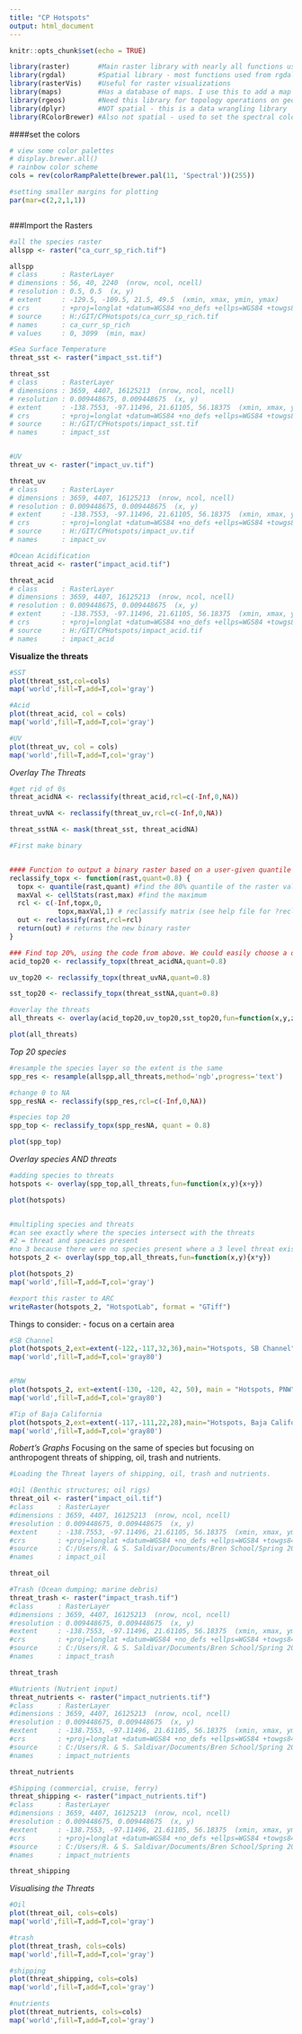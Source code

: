 ```yaml
---
title: "CP Hotspots"
output: html_document
---
```


```r
knitr::opts_chunk$set(echo = TRUE)
```

```r


library(raster)       #Main raster library with nearly all functions used in this analysis
library(rgdal)        #Spatial library - most functions used from rgdal are for vectors (shapefiles)
library(rasterVis)    #Useful for raster visualizations
library(maps)         #Has a database of maps. I use this to add a map to my raster to visualize land boundaries
library(rgeos)        #Need this library for topology operations on geometries
library(dplyr)        #NOT spatial - this is a data wrangling library
library(RColorBrewer) #Also not spatial - used to set the spectral color scheme 


```

####set the colors

```r

# view some color palettes
# display.brewer.all()
# rainbow color scheme
cols = rev(colorRampPalette(brewer.pal(11, 'Spectral'))(255)) 

#setting smaller margins for plotting
par(mar=c(2,2,1,1))



```



###Import the Rasters

```r

#all the species raster
allspp <- raster("ca_curr_sp_rich.tif")

allspp
# class      : RasterLayer 
# dimensions : 56, 40, 2240  (nrow, ncol, ncell)
# resolution : 0.5, 0.5  (x, y)
# extent     : -129.5, -109.5, 21.5, 49.5  (xmin, xmax, ymin, ymax)
# crs        : +proj=longlat +datum=WGS84 +no_defs +ellps=WGS84 +towgs84=0,0,0 
# source     : H:/GIT/CPHotspots/ca_curr_sp_rich.tif 
# names      : ca_curr_sp_rich 
# values     : 0, 3099  (min, max)

#Sea Surface Temperature
threat_sst <- raster("impact_sst.tif")

threat_sst
# class      : RasterLayer 
# dimensions : 3659, 4407, 16125213  (nrow, ncol, ncell)
# resolution : 0.009448675, 0.009448675  (x, y)
# extent     : -138.7553, -97.11496, 21.61105, 56.18375  (xmin, xmax, ymin, ymax)
# crs        : +proj=longlat +datum=WGS84 +no_defs +ellps=WGS84 +towgs84=0,0,0 
# source     : H:/GIT/CPHotspots/impact_sst.tif 
# names      : impact_sst


#UV
threat_uv <- raster("impact_uv.tif")

threat_uv
# class      : RasterLayer 
# dimensions : 3659, 4407, 16125213  (nrow, ncol, ncell)
# resolution : 0.009448675, 0.009448675  (x, y)
# extent     : -138.7553, -97.11496, 21.61105, 56.18375  (xmin, xmax, ymin, ymax)
# crs        : +proj=longlat +datum=WGS84 +no_defs +ellps=WGS84 +towgs84=0,0,0 
# source     : H:/GIT/CPHotspots/impact_uv.tif 
# names      : impact_uv 

#Ocean Acidification
threat_acid <- raster("impact_acid.tif")

threat_acid
# class      : RasterLayer 
# dimensions : 3659, 4407, 16125213  (nrow, ncol, ncell)
# resolution : 0.009448675, 0.009448675  (x, y)
# extent     : -138.7553, -97.11496, 21.61105, 56.18375  (xmin, xmax, ymin, ymax)
# crs        : +proj=longlat +datum=WGS84 +no_defs +ellps=WGS84 +towgs84=0,0,0 
# source     : H:/GIT/CPHotspots/impact_acid.tif 
# names      : impact_acid

```

**Visualize the threats**

```r
#SST
plot(threat_sst,col=cols)
map('world',fill=T,add=T,col='gray')

#Acid
plot(threat_acid, col = cols)
map('world',fill=T,add=T,col='gray')

#UV
plot(threat_uv, col = cols)
map('world',fill=T,add=T,col='gray')

```



*Overlay The Threats*

```r

#get rid of 0s
threat_acidNA <- reclassify(threat_acid,rcl=c(-Inf,0,NA))

threat_uvNA <- reclassify(threat_uv,rcl=c(-Inf,0,NA))

threat_sstNA <- mask(threat_sst, threat_acidNA)

#First make binary


#### Function to output a binary raster based on a user-given quantile (default is top 20%) ###
reclassify_topx <- function(rast,quant=0.8) {
  topx <- quantile(rast,quant) #find the 80% quantile of the raster values
  maxVal <- cellStats(rast,max) #find the maximum
  rcl <- c(-Inf,topx,0,
            topx,maxVal,1) # reclassify matrix (see help file for ?reclassify)
  out <- reclassify(rast,rcl=rcl)
  return(out) # returns the new binary raster
}

### Find top 20%, using the code from above. We could easily choose a different quantile here. ###
acid_top20 <- reclassify_topx(threat_acidNA,quant=0.8)

uv_top20 <- reclassify_topx(threat_uvNA,quant=0.8)

sst_top20 <- reclassify_topx(threat_sstNA,quant=0.8)

#overlay the threats
all_threats <- overlay(acid_top20,uv_top20,sst_top20,fun=function(x,y,z){x+y+z})

plot(all_threats)


```

*Top 20 species*

```r

#resample the species layer so the extent is the same
spp_res <- resample(allspp,all_threats,method='ngb',progress='text')

#change 0 to NA
spp_resNA <- reclassify(spp_res,rcl=c(-Inf,0,NA))

#species top 20
spp_top <- reclassify_topx(spp_resNA, quant = 0.8)

plot(spp_top)

```

*Overlay species AND threats*

```r
#adding species to threats
hotspots <- overlay(spp_top,all_threats,fun=function(x,y){x+y})

plot(hotspots)


#multipling species and threats 
#can see exactly where the species intersect with the threats
#2 = threat and speacies present
#no 3 because there were no species present where a 3 level threat exists
hotspots_2 <- overlay(spp_top,all_threats,fun=function(x,y){x*y})

plot(hotspots_2)
map('world',fill=T,add=T,col='gray')

#export this raster to ARC
writeRaster(hotspots_2, "HotspotLab", format = "GTiff")

```

Things to consider:
- focus on a certain area

```r


#SB Channel
plot(hotspots_2,ext=extent(-122,-117,32,36),main="Hotspots, SB Channel")
map('world',fill=T,add=T,col='gray80')


#PNW
plot(hotspots_2, ext=extent(-130, -120, 42, 50), main = "Hotspots, PNW")
map('world',fill=T,add=T,col='gray80')

#Tip of Baja California
plot(hotspots_2,ext=extent(-117,-111,22,28),main="Hotspots, Baja California")
map('world',fill=T,add=T,col='gray80')

```

*Robert's Graphs*
Focusing on the same of species but focusing on anthropogent threats of shipping, oil, trash and nutrients.

```r
#Loading the Threat layers of shipping, oil, trash and nutrients.

#Oil (Benthic structures; oil rigs)
threat_oil <- raster("impact_oil.tif")
#class      : RasterLayer 
#dimensions : 3659, 4407, 16125213  (nrow, ncol, ncell)
#resolution : 0.009448675, 0.009448675  (x, y)
#extent     : -138.7553, -97.11496, 21.61105, 56.18375  (xmin, xmax, ymin, ymax)
#crs        : +proj=longlat +datum=WGS84 +no_defs +ellps=WGS84 +towgs84=0,0,0 
#source     : C:/Users/R. & S. Saldivar/Documents/Bren School/Spring 2019/ESM 270/Labs/RLab/CPHotspots/impact_oil.tif 
#names      : impact_oil 

threat_oil

#Trash (Ocean dumping; marine debris)
threat_trash <- raster("impact_trash.tif")
#class      : RasterLayer 
#dimensions : 3659, 4407, 16125213  (nrow, ncol, ncell)
#resolution : 0.009448675, 0.009448675  (x, y)
#extent     : -138.7553, -97.11496, 21.61105, 56.18375  (xmin, xmax, ymin, ymax)
#crs        : +proj=longlat +datum=WGS84 +no_defs +ellps=WGS84 +towgs84=0,0,0 
#source     : C:/Users/R. & S. Saldivar/Documents/Bren School/Spring 2019/ESM 270/Labs/RLab/CPHotspots/impact_trash.tif 
#names      : impact_trash 

threat_trash

#Nutrients (Nutrient input)
threat_nutrients <- raster("impact_nutrients.tif")
#class      : RasterLayer 
#dimensions : 3659, 4407, 16125213  (nrow, ncol, ncell)
#resolution : 0.009448675, 0.009448675  (x, y)
#extent     : -138.7553, -97.11496, 21.61105, 56.18375  (xmin, xmax, ymin, ymax)
#crs        : +proj=longlat +datum=WGS84 +no_defs +ellps=WGS84 +towgs84=0,0,0 
#source     : C:/Users/R. & S. Saldivar/Documents/Bren School/Spring 2019/ESM 270/Labs/RLab/CPHotspots/impact_nutrients.tif 
#names      : impact_nutrients 

threat_nutrients

#Shipping (commercial, cruise, ferry)
threat_shipping <- raster("impact_nutrients.tif")
#class      : RasterLayer 
#dimensions : 3659, 4407, 16125213  (nrow, ncol, ncell)
#resolution : 0.009448675, 0.009448675  (x, y)
#extent     : -138.7553, -97.11496, 21.61105, 56.18375  (xmin, xmax, ymin, ymax)
#crs        : +proj=longlat +datum=WGS84 +no_defs +ellps=WGS84 +towgs84=0,0,0 
#source     : C:/Users/R. & S. Saldivar/Documents/Bren School/Spring 2019/ESM 270/Labs/RLab/CPHotspots/impact_nutrients.tif 
#names      : impact_nutrients 

threat_shipping
```

*Visualising the Threats*

```r
#Oil
plot(threat_oil, cols=cols)
map('world',fill=T,add=T,col='gray')

#trash
plot(threat_trash, cols=cols)
map('world',fill=T,add=T,col='gray')

#shipping
plot(threat_shipping, cols=cols)
map('world',fill=T,add=T,col='gray')

#nutrients
plot(threat_nutrients, cols=cols)
map('world',fill=T,add=T,col='gray')
```

